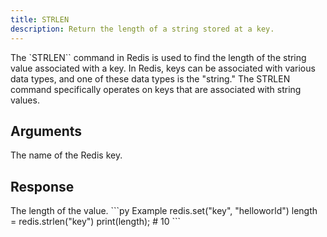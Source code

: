 ```yaml
---
title: STRLEN
description: Return the length of a string stored at a key.
---
```


The `STRLEN`` command in Redis is used to find the length of the string value associated with a key. In Redis, keys can be associated with various data types, and one of these data types is the "string." The STRLEN command specifically operates on keys that are associated with string values.
## Arguments

<ParamField body="key" type="str" required>
The name of the Redis key.
</ParamField>

## Response

<ResponseField type="integer" required>
  The length of the value.
</ResponseField>

<RequestExample>
```py Example
redis.set("key", "helloworld")
length = redis.strlen("key")
print(length); # 10
```

</RequestExample>
